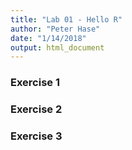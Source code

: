 ```yaml
---
title: "Lab 01 - Hello R"
author: "Peter Hase"
date: "1/14/2018"
output: html_document
---                                                                                                                                                                                                                                                                                                                                                                                                                                                                                                                                                                                                                                                                                                                                                                                                                                                                                                                                                                                                             
```


### Exercise 1

### Exercise 2

### Exercise 3


